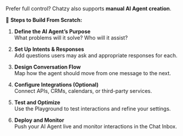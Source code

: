 Prefer full control? Chatzy also supports **manual AI Agent creation**.

🔑 **Steps to Build From Scratch:**

1. **Define the AI Agent’s Purpose**  
   What problems will it solve? Who will it assist?

2. **Set Up Intents & Responses**  
   Add questions users may ask and appropriate responses for each.

3. **Design Conversation Flow**  
   Map how the agent should move from one message to the next.

4. **Configure Integrations (Optional)**  
   Connect APIs, CRMs, calendars, or third-party services.

5. **Test and Optimize**  
   Use the Playground to test interactions and refine your settings.

6. **Deploy and Monitor**  
   Push your AI Agent live and monitor interactions in the Chat Inbox.
